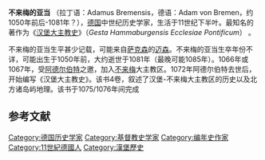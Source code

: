 '''不来梅的亚当''' （拉丁语：Adamus Bremensis，德语：Adam von Bremen，约1050年前后-1081年？），[[德国|德国]]中世纪历史学家，生活于11世纪下半叶。最知名的著作为《[[汉堡大主教史|汉堡大主教史]]》（''Gesta Hammaburgensis Ecclesiae Pontificum''） 。

不来梅的亚当生平甚少记载，可能来自[[萨克森|萨克森]]的[[迈森|迈森]]。不来梅的亚当生卒年份不详，可能出生于1050年前，大约逝世于1081年（最晚可能1085年）。1066年或1067年，受[[阿德尔伯特|阿德尔伯特]]之邀，加入[[不来梅|不来梅]]大主教区。1072年阿德尔伯特去世后，开始编写《汉堡大主教史》。该书4卷，叙述了汉堡-不来梅大主教区的历史以及北方诸岛屿地理。该书于1075/1076年间完成


==参考文献==
{{reflist}}

{{Authority control}}
[[Category:德国历史学家|Category:德国历史学家]]
[[Category:基督教史学家|Category:基督教史学家]]
[[Category:编年史作家|Category:编年史作家]]
[[Category:11世紀德國人|Category:11世紀德國人]]
[[Category:漢堡歷史|Category:漢堡歷史]]